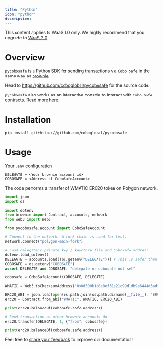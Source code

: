 ```yaml
---
title: "Python"
icon: "python"
description:
---
```

<Note>This content applies to WaaS 1.0 only. We highly recommend that you upgrade to [WaaS 2.0](https://www.cobo.com/developers/v2/guides/overview/introduction).</Note>

# Overview

`pycobosafe` is a Python SDK for sending transactions via `Cobo Safe` in the same way as [brownie](https://github.com/eth-brownie/brownie).

Head to https://github.com/coboglobal/pycobosafe for the source code.

`pycobosafe` also works as an interactive console to interact with `Cobo Safe` contracts. Read more [here](/v1/sdks-and-tools/tools/pycobosafe).

# Installation

```sh
pip install git+https://github.com/coboglobal/pycobosafe
```

# Usage

Your `.env` configuration
```
DELEGATE = <Your brownie account id>
COBOSAFE = <Address of CoboSafeAccount>
```

The code performs a transfer of WMATIC ERC20 token on Polygon network.
```py
import json
import os

import dotenv
from brownie import Contract, accounts, network
from web3 import Web3

from pycobosafe.account import CoboSafeAccount

# Connect to the network. A fork chain is used for test.
network.connect("polygon-main-fork")

# Load delegate's private key / keystore file and CoboSafe address.
dotenv.load_dotenv()
DELEGATE = accounts.load((os.getenv("DELEGATE"))) # This is safer than plain private key.
COBOSAFE = os.getenv("COBOSAFE")
assert DELEGATE and COBOSAFE, "delegate or cobosafe not set"

cobosafe = CoboSafeAccount(COBOSAFE, DELEGATE)

WMATIC = Web3.toChecksumAddress("0x0d500b1d8e8ef31e21c99d1db9a6444d3adf1270")

ERC20_ABI = json.load(open(os.path.join(os.path.dirname(__file__), "ERC20.json")))
erc20 = Contract.from_abi("WMATIC", WMATIC, ERC20_ABI)

print(erc20.balanceOf(cobosafe.safe.address))

# Send transaction as other brownie accounts do.
erc20.transfer(DELEGATE, 1, {"from": cobosafe})

print(erc20.balanceOf(cobosafe.safe.address))
```

<Tip>Feel free to [share your feedback](https://forms.zohopublic.com/cobo/form/DocumentFeedbackForm/formperma/QvLOhxJv1_JMsJ-1dleZ8Itb_7rzN-LtgvsDdxosoVI) to improve our documentation!</Tip>
